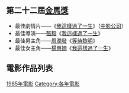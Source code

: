 {{YearTopicTOC|1985|电影}}
{{C20YearInTopic|1985年}}

== 第二十二屆[[金馬獎|金馬獎]] ==
* 最佳劇情片——《[[我這樣過了一生|我這樣過了一生]]》（[[中影公司|中影公司]]）
* 最佳導演——[[張毅_(導演)|張毅]]《[[我這樣過了一生|我這樣過了一生]]》
* 最佳男主角——[[周潤發|周潤發]]《[[等待黎明|等待黎明]]》
* 最佳女主角——[[楊惠姍|楊惠姍]]《[[我這樣過了一生|我這樣過了一生]]》

== 電影作品列表 ==
{{maincat|1985年各國或各語言電影作品列表}}

[[Category:1985年電影|]]
[[Category:各年電影|Category:各年電影]]